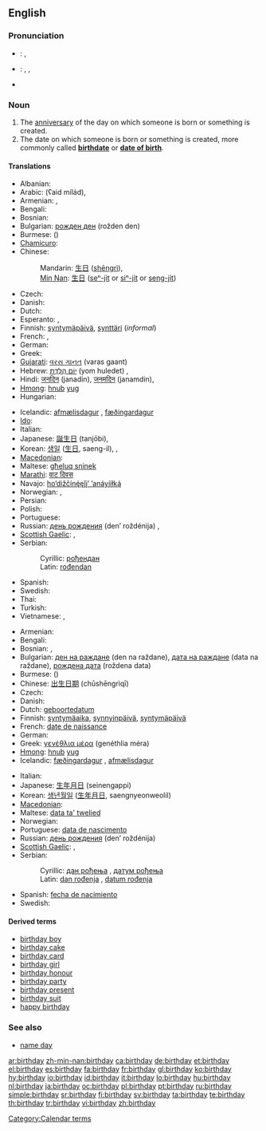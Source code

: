 {{wikipedia}}
==English==

===Pronunciation===
* {{a|UK}}: {{IPA|/ˈbɜːθ.deɪ/}}, {{SAMPA|/"b3:TdeI/}}
* {{a|US}}: {{enPR|bûrthʹdā}}, {{IPA|/ˈbɝθ.deɪ/}}, {{SAMPA|/"b3`TdeI/}}
* {{audio|en-us-birthday.ogg|Audio (US)}}

===Noun===
{{en-noun}}

# The [[anniversary]] of the day on which someone is born or something is created.
# The date on which someone is born or something is created, more commonly called '''[[birthdate]]''' or '''[[date of birth]]'''.<!--This is not an abbreviation of "birthday": abbreviation: [[DOB]] (''[[date of birth]].'')-->

====Translations====
{{trans-top|anniversary}}
* Albanian: {{t-|sq|ditëlindje|f|xs=Albanian}}
* Arabic: {{Arab|[[عيد ميلاد]]}} {{m}} (ʕaid mílád),  {{t|ar|عيد ميلاد|m|tr=3iid miilaad|sc=Arab}}
* Armenian: {{t|hy|ծննդյան օր|tr=çnndyan òr}}, {{t-|hy|ծնունդ|tr=çnund}}
* Bengali: {{tø|bn|জন্মদিন|tr=janmadin|sc=Beng}}
* Bosnian: {{t-|bs|rođendan|m}}
* Bulgarian: [[рожден ден]] (rožden den)
* Burmese: ({{IPA|/mwèː.nḛː/}})
* [[Chamicuro]]: {{tø|ccc|ipenonasne watane}}
* Chinese:
*: Mandarin: [[生日]] ([[shēngrì]]),  {{t|zh|生日|tr=shēngrì|sc=Hani}}
*: [[Min Nan]]: [[生日]] ([[seⁿ-ji̍t]] or [[siⁿ-ji̍t]] or [[seng-ji̍t]])
* Czech: {{t+|cs|narozeniny|f|p}}
* Danish: {{t-|da|fødselsdag|c}}
* Dutch: {{t+|nl|verjaardag|m}}
* Esperanto: {{t-|eo|naskiĝtago|xs=Esperanto}},  {{t|eo|naskotago|xs=Esperanto}}
* Finnish: [[syntymäpäivä]], [[synttäri]] (''informal'')
* French: {{t+|fr|anniversaire|m}},  {{qualifier|Canada}} {{t|fr|fête|f}}
* German: {{t+|de|Geburtstag|m}}
* Greek: {{t+|el|γενέθλια|tr=genéthlia}}
* [[Gujarati]]: [[વરસ ગાનત]] (varas gaant)
* Hebrew: [[יום הולדת|יוֹם הֻלֶּדֶת]] (yom huledet) {{m}},  {{t|he|יום הלדת|m|tr=yom huledet|alt=יוֹם הֻלֶּדֶת|sc=Hebr}}
* Hindi: [[जनदिन]] (janadin), [[जनमदिन]] (janamdin),  {{t|hi|जन्मदिन|tr=janmadin|sc=Deva}}
* [[Hmong]]: [[hnub]] [[yug]]
* Hungarian: {{t+|hu|születésnap}}
{{trans-mid}}
* Icelandic: [[afmælisdagur]] {{m}}, [[fæðingardagur]] {{m}}
* [[Ido]]: {{t+|io|naskodio|xs=Ido}}
* Italian: {{t+|it|compleanno|m}}
* Japanese: [[誕生日]] (tanjōbi),  {{t|ja|誕生日|tr=たんじょうび, tanjōbi|sc=Jpan}}
* Korean: [[생일]] ([[生日]], saeng-il),  {{t|ko|생일|tr=saeng-il|sc=Kore}},  {{t|ko|生日|sc=Kore}}
* [[Macedonian]]: {{t|mk|роденден|m|tr=ródenden}}
* Maltese: [[għeluq sninek]]
* [[Marathi]]: [[वाट दिवस]]
* Navajo: [[hoʼdižčínę́ęǰįʼ ʼanáyííłką́]]
* Norwegian: {{t+|no|bursdag|m}}, {{t+|no|fødselsdag|m}}
* Persian: {{t|fa|تولد|tr=tavallod|sc=fa-Arab}}
* Polish: {{t+|pl|urodziny|p}}
* Portuguese: {{t+|pt|aniversário|m}}
* Russian: [[день рождения]] (den’ roždénija) {{m}},  {{t|ru|день рождения|m|tr=den’ roždénija|sc=Cyrl}}
* [[Scottish Gaelic]]: {{t-|gd|co-latha breith|m|xs=Scottish Gaelic}}, {{t-|gd|là-breith|m|xs=Scottish Gaelic}}
* Serbian:
*: Cyrillic: [[рођендан#Serbian|рођендан]] {{m}}
*: Latin: [[rođendan#Serbian|rođendan]] {{m}}
* Spanish: {{t+|es|cumpleaños|m}}
* Swedish: {{t+|sv|födelsedag|c}}
* Thai: {{t|th|วันเกิด|tr=wan-gèrt|sc=Thai}}
* Turkish: {{t+|tr|doğum günü}}
* Vietnamese: {{t|vi|sinh nhật}},  {{t|vi|生日}}
{{trans-bottom}}

{{trans-top|date of birth}}
* Armenian: {{t|hy|ծննդյան օր|tr=çnndyan òr}}
* Bengali: {{tø|bn|জন্মদিন|tr=janmadin|sc=Beng}}
* Bosnian: {{t-|bs|dan rođenja|m}}, {{t-|bs|datum rođenja|m}}
* Bulgarian: [[ден на раждане]] (den na raždane), [[дата на раждане]] (data na raždane), [[рождена дата]] (roždena data)
* Burmese: ({{IPA|/mwèː.nḛː/}})
* Chinese: [[出生日期]] (chūshēngrìqī)
* Czech: {{t+|cs|narozeniny|f|p}}
* Danish: {{t-|da|fødselsdag}}
* Dutch: [[geboortedatum]] {{m}}
* Finnish: [[syntymäaika]], [[synnyinpäivä]], [[syntymäpäivä]]
* French: [[date de naissance]] {{f}}
* German: {{t+|de|Geburtsdatum|n}}
* Greek: [[γενέθλια μέρα]] (genéthlia méra) {{f}}
* [[Hmong]]: [[hnub]] [[yug]]
* Icelandic: [[fæðingardagur]] {{m}}, [[afmælisdagur]] {{m}}
{{trans-mid}}
* Italian: {{t-|it|data di nascita|m}}
* Japanese: [[生年月日]] (seinengappi)
* Korean: [[생년월일]] ([[生年月日]], saengnyeonweolil)
* [[Macedonian]]: {{t|mk|датум на раѓање|m|tr=dátum na ráǵanje}}
* Maltese: [[data ta' twelied]]
* Norwegian: {{t+|no|fødselsdag|m}}
* Portuguese: [[data de nascimento]] {{f}}
* Russian: [[день рождения]] (den’ roždénija) {{m}}
* [[Scottish Gaelic]]: {{t-|gd|co-latha breith|m|xs=Scottish Gaelic}}, {{t-|gd|là-breith|m|xs=Scottish Gaelic}}
* Serbian:
*: Cyrillic: [[дан рођења#Serbian|дан рођења]] {{m}}, [[датум рођења#Serbian|датум рођења]] {{m}}
*: Latin: [[dan rođenja#Serbian|dan rođenja]] {{m}}, [[datum rođenja#Serbian|datum rođenja]] {{m}}
* Spanish: [[fecha de nacimiento]]  {{f}}
* Swedish: {{t+|sv|födelsedag|c}}
{{trans-bottom}}

====Derived terms====
* [[birthday boy]]
* [[birthday cake]]
* [[birthday card]]
* [[birthday girl]]
* [[birthday honour]]
* [[birthday party]]
* [[birthday present]]
* [[birthday suit]]
* [[happy birthday]]

===See also===
* [[name day]]

[[Category:Calendar terms]]

[[ar:birthday]]
[[zh-min-nan:birthday]]
[[ca:birthday]]
[[de:birthday]]
[[et:birthday]]
[[el:birthday]]
[[es:birthday]]
[[fa:birthday]]
[[fr:birthday]]
[[gl:birthday]]
[[ko:birthday]]
[[hy:birthday]]
[[io:birthday]]
[[id:birthday]]
[[it:birthday]]
[[lo:birthday]]
[[hu:birthday]]
[[nl:birthday]]
[[ja:birthday]]
[[oc:birthday]]
[[pl:birthday]]
[[pt:birthday]]
[[ru:birthday]]
[[simple:birthday]]
[[sr:birthday]]
[[fi:birthday]]
[[sv:birthday]]
[[ta:birthday]]
[[te:birthday]]
[[th:birthday]]
[[tr:birthday]]
[[vi:birthday]]
[[zh:birthday]]